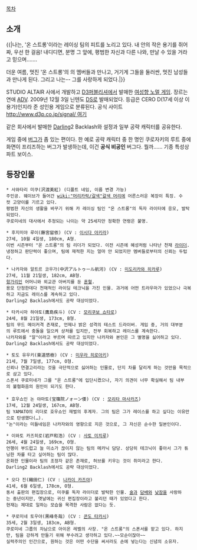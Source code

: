 [[목차]]
== 소개 ==
{{|나는, '온 스트롱'이라는 레이싱 팀의 피트를 노리고 있다. 내 안의 작은 용기를 쥐어짜, 우선 한 걸음!
내디디면, 분명 그 앞에, 평범한 자신과 다른 나와, 만날 수 있을 거라고 믿으며…….

더운 여름, 멋진 '온 스트롱'의 의 멤버들과 만나고, 거기게 그들을 둘러싼, 멋진 남성들과 만나게 된다.
그리고 나는-- 그를 사랑하게 되었다.|}}

STUDIO ALTAIR 사에서 개발하고 [[D3퍼블리셔]]에서 발매한 [[여성향 노멀 게임]]. 장르는 연애 [[ADV]]. 
2009년 12월 3일 닌텐도 [[DS]]로 발매되었다. 등급은 CERO D(17세 이상 이용가)인지라 준 성인용 게임으로 분류된다.
공식 사이트 [[http://www.d3p.co.jp/signal/ 여기]]

같은 회사에서 발매한 [[Darling]]2 Backlash와 설정과 일부 공략 캐릭터를 공유한다.

게임 중에 [[버그]]가 좀 있는 편이다. 한 예로 공략 캐릭터 중 한 명인 쿠로자키의 루트 중에 화면이 프리즈하는 버그가 발생하는데, 이건 '''공식 비공인''' 버그다. 뭘까……
기종 특성상 파트 보이스.

== 등장인물 ==
 * 사와타리 미쿠(沢渡美紅) (디폴트 네임, 이름 변경 가능)
 주인공. 웨이브가 들어간 [[wiki:"머리카락/갈색"갈색 머리]]에 어른스러운 복장이 특징. 수컷 고양이를 기르고 있다.
 평범한 자신의 생활을 바꾸기 위해 카 레이싱 팀인 "온 스트롱"의 독자 라이터에 응모, 발탁되었다.
 쿠로미네의 대사에서 추정되는 나이는 약 25세지만 정확한 연령은 불명.

 * 후지미야 루이(藤宮留依) (CV : [[이시다 아키라]])
 27세, 10월 4일생, 180cm, A형.
 이번 시즌부터 "온 스트롱"의 팀 리더가 되었다. 이전 시즌에 혜성처럼 나타난 천재 [[라이더]].
 냉정하고 판단력이 좋으며, 팀에 재적한 지는 얼마 안 되었지만 멤버들로부터의 신뢰는 두텁다.

 * 나카자와 알트르 코우가(中沢アルトゥール航河) (CV : [[미도리카와 히카루]])
 27세, 11월 21일생, 182cm, AB형.
 [[헝가리]]인 어머니와 외교관 아버지를 둔 [[혼혈]].
 용모 단정한데다 천재적인 라이딩 테크닉을 가진 인물. 과거에 어떤 트라우마가 있었으나 극복하고 지금도 레이스를 계속하고 있다.
 Darling2 Backlash에서도 공략 대상이었다.

 * 타카시마 하야토(鷹島疾斗) (CV : [[모리쿠보 쇼타로]]) 
 24세, 8월 21일생, 173cm, B형.
 팀의 무드 메이커격 존재로, 언제나 밝은 성격의 테스트 드라이버. 게임 중, 거의 대부분의 루트에서 충돌을 일으켜 상처를 입지만, 전부 회복하고 레이스를 계속한다.
 나카자와를 "알"이라고 부르며 따르고 있지만 나카자와 본인은 그 별명을 싫어하고 있다.
 Darling2 Backlash에서도 공략 대상이었다.

 * 토도 유우키(東道悠樹) (CV : [[미우라 히로아키]])
 21세, 7월 7일생, 177cm, O형.
 신뢰나 연결고리라는 것을 극단적으로 싫어하는 인물로, 단지 차를 달리게 하는 것만을 목적으로 삼고 있다.
 스폰서 쿠로미네가 그를 "온 스트롱"에 입단시켰으나, 자기 의견이 너무 확실해서 팀 내부의 불협화음의 원인이 되기도 한다.
 
 * 호우쇼인 논 야마토(宝篠院ノォーン倭) (CV : [[모리타 마사카즈]])
 17세, 12월 24일생, 167cm, AB형.
 팀 YAMATO의 리더로 호우쇼인 재벌의 후계자. 그의 팀은 그가 레이스를 하고 싶다는 이유만으로 탄생했다(…).
 "논"이라는 미들네임은 나카자와의 영향으로 지은 것으로, 그 자신은 순수한 일본인이다.

 * 이와토 카즈히로(岩戸和浩) (CV : [[사토 미치루]])
 26세, 4월 24일생, 169cm, O형.
 언행이 부드럽고 늘 미소가 끊이지 않는 팀의 메카닉 담당. 상당히 테크닉이 좋아서 그가 튜닝한 차를 타고 싶어하는 팀이 많다.
 온화한 인물이라 팀의 조정자 같은 존재로, 허브를 키우는 것이 취미라고 한다.
 Darling2 Backlash에서도 공략 대상이었다.
 
 * 오다 진(織田仁) (CV : [[나카이 카즈야]])
 41세, 6월 6일생, 178cm, O형.
 동서 출판의 편집장으로, 미쿠를 독자 라이더로 발탁한 인물. [[술]]과 [[담배]]와 [[낮잠]]을 사랑하는 중년이지만, 옛날에는 귀신 편집장이라고 불리던 때가 있었다고 한다.
 현재는 제대로 일하는 모습을 목격한 사람은 없다는 듯.

 * 쿠로미네 토우야(黒峰冬哉) (CV : [[콘도 타카시]])
 35세, 2월 3일생, 183cm, AB형.
 쿠로미네 그룹의 차남으로 아이온 레벨의 사장. "온 스트롱"의 스폰서를 맡고 있다. 하지만, 팀을 강하게 만들기 위해 부수려고 생각하고 있다.~~모순이잖아~~
 실력주의인 인간으로, 원하는 것은 어떤 수단을 써서라도 손에 넣는다는 신념의 소유자.
